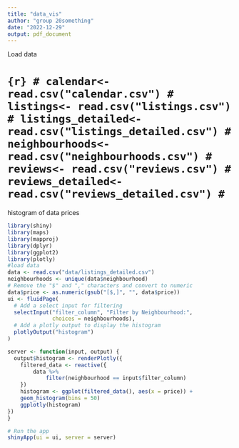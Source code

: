 ```yaml
---
title: "data_vis"
author: "group 20something"
date: "2022-12-29"
output: pdf_document
---
```

Load data 

# ```{r}
# calendar<- read.csv("calendar.csv")
# listings<- read.csv("listings.csv")
# listings_detailed<- read.csv("listings_detailed.csv")
# neighbourhoods<- read.csv("neighbourhoods.csv")
# reviews<- read.csv("reviews.csv")
# reviews_detailed<- read.csv("reviews_detailed.csv")
# ```
histogram of  data prices

```r
library(shiny)
library(maps)
library(mapproj)
library(dplyr)
library(ggplot2)
library(plotly)
#load data
data <- read.csv("data/listings_detailed.csv")
neighbourhoods <- unique(data$neighbourhood)
# Remove the "$" and "," characters and convert to numeric
data$price <- as.numeric(gsub("[$,]", "", data$price))
ui <- fluidPage(
  # Add a select input for filtering
  selectInput("filter_column", "Filter by Neighbourhood:", 
              choices = neighbourhoods),
  # Add a plotly output to display the histogram
  plotlyOutput("histogram")
)

server <- function(input, output) {
  output$histogram <- renderPlotly({
    filtered_data <- reactive({
        data %>%
            filter(neighbourhood == input$filter_column)
    })
    histogram <- ggplot(filtered_data(), aes(x = price)) +
    geom_histogram(bins = 50)
    ggplotly(histogram)
})
}

# Run the app
shinyApp(ui = ui, server = server)

```